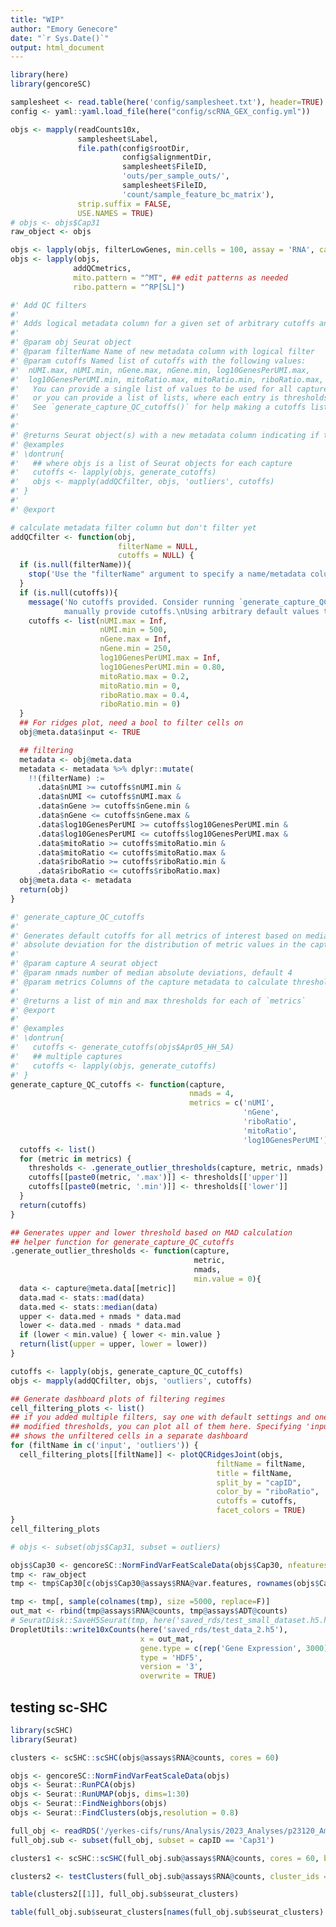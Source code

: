 ```yaml
---
title: "WIP"
author: "Emory Genecore"
date: "`r Sys.Date()`"
output: html_document
---
```


```r
library(here)
library(gencoreSC)
```

```r
samplesheet <- read.table(here('config/samplesheet.txt'), header=TRUE)
config <- yaml::yaml.load_file(here("config/scRNA_GEX_config.yml"))

objs <- mapply(readCounts10x,
               samplesheet$Label,
               file.path(config$rootDir,
                         config$alignmentDir, 
                         samplesheet$FileID,
                         'outs/per_sample_outs/', 
                         samplesheet$FileID, 
                         'count/sample_feature_bc_matrix'),
               strip.suffix = FALSE,
               USE.NAMES = TRUE)
# objs <- objs$Cap31
raw_object <- objs
```

```r
objs <- lapply(objs, filterLowGenes, min.cells = 100, assay = 'RNA', calculate_only = FALSE)
objs <- lapply(objs,
              addQCmetrics,
              mito.pattern = "^MT", ## edit patterns as needed
              ribo.pattern = "^RP[SL]")
```

```r
#' Add QC filters
#'
#' Adds logical metadata column for a given set of arbitrary cutoffs and/or outliers
#'
#' @param obj Seurat object
#' @param filterName Name of new metadata column with logical filter
#' @param cutoffs Named list of cutoffs with the following values:
#'  nUMI.max, nUMI.min, nGene.max, nGene.min, log10GenesPerUMI.max,
#'  log10GenesPerUMI.min, mitoRatio.max, mitoRatio.min, riboRatio.max, riboRatio.min
#'   You can provide a single list of values to be used for all captures (not recommended),
#'   or you can provide a list of lists, where each entry is thresholds for a single capture.
#'   See `generate_capture_QC_cutoffs()` for help making a cutoffs list.
#'
#'
#' @returns Seurat object(s) with a new metadata column indicating if the cell is within thresholds
#' @examples
#' \dontrun{
#'   ## where objs is a list of Seurat objects for each capture
#'   cutoffs <- lapply(objs, generate_cutoffs)
#'   objs <- mapply(addQCfilter, objs, 'outliers', cutoffs)
#' }
#'
#' @export

# calculate metadata filter column but don't filter yet
addQCfilter <- function(obj,
                        filterName = NULL,
                        cutoffs = NULL) {
  if (is.null(filterName)){
    stop('Use the "filterName" argument to specify a name/metadata column to store filtering outcomes')
  }
  if (is.null(cutoffs)){
    message('No cutoffs provided. Consider running `generate_capture_QC_cutoffs()` to tailor cutoffs to your captures, or
            manually provide cutoffs.\nUsing arbitrary default values to filter which may not be appropriate for your dataset.')
    cutoffs <- list(nUMI.max = Inf,
                    nUMI.min = 500,
                    nGene.max = Inf,
                    nGene.min = 250,
                    log10GenesPerUMI.max = Inf,
                    log10GenesPerUMI.min = 0.80,
                    mitoRatio.max = 0.2,
                    mitoRatio.min = 0,
                    riboRatio.max = 0.4,
                    riboRatio.min = 0)
  }
  ## For ridges plot, need a bool to filter cells on
  obj@meta.data$input <- TRUE

  ## filtering
  metadata <- obj@meta.data
  metadata <- metadata %>% dplyr::mutate(
    !!(filterName) :=
      .data$nUMI >= cutoffs$nUMI.min &
      .data$nUMI <= cutoffs$nUMI.max &
      .data$nGene >= cutoffs$nGene.min &
      .data$nGene <= cutoffs$nGene.max &
      .data$log10GenesPerUMI >= cutoffs$log10GenesPerUMI.min &
      .data$log10GenesPerUMI <= cutoffs$log10GenesPerUMI.max &
      .data$mitoRatio >= cutoffs$mitoRatio.min &
      .data$mitoRatio <= cutoffs$mitoRatio.max &
      .data$riboRatio >= cutoffs$riboRatio.min &
      .data$riboRatio <= cutoffs$riboRatio.max)
  obj@meta.data <- metadata
  return(obj)
}

#' generate_capture_QC_cutoffs
#'
#' Generates default cutoffs for all metrics of interest based on median
#' absolute deviation for the distribution of metric values in the capture.
#'
#' @param capture A seurat object
#' @param nmads number of median absolute deviations, default 4
#' @param metrics Columns of the capture metadata to calculate thresholds for
#'
#' @returns a list of min and max thresholds for each of `metrics`
#' @export
#'
#' @examples
#' \dontrun{
#'   cutoffs <- generate_cutoffs(objs$Apr05_HH_5A)
#'   ## multiple captures
#'   cutoffs <- lapply(objs, generate_cutoffs)
#' }
generate_capture_QC_cutoffs <- function(capture,
                                        nmads = 4,
                                        metrics = c('nUMI',
                                                    'nGene',
                                                    'riboRatio',
                                                    'mitoRatio',
                                                    'log10GenesPerUMI')){
  cutoffs <- list()
  for (metric in metrics) {
    thresholds <- .generate_outlier_thresholds(capture, metric, nmads)
    cutoffs[[paste0(metric, '.max')]] <- thresholds[['upper']]
    cutoffs[[paste0(metric, '.min')]] <- thresholds[['lower']]
  }
  return(cutoffs)
}

## Generates upper and lower threshold based on MAD calculation
## helper function for generate_capture_QC_cutoffs
.generate_outlier_thresholds <- function(capture,
                                         metric,
                                         nmads,
                                         min.value = 0){
  data <- capture@meta.data[[metric]]
  data.mad <- stats::mad(data)
  data.med <- stats::median(data)
  upper <- data.med + nmads * data.mad
  lower <- data.med - nmads * data.mad
  if (lower < min.value) { lower <- min.value }
  return(list(upper = upper, lower = lower))
}
```



```r
cutoffs <- lapply(objs, generate_capture_QC_cutoffs)
objs <- mapply(addQCfilter, objs, 'outliers', cutoffs)
```


```r
## Generate dashboard plots of filtering regimes
cell_filtering_plots <- list()
## if you added multiple filters, say one with default settings and one with
## modified thresholds, you can plot all of them here. Specifying 'input'
## shows the unfiltered cells in a separate dashboard
for (filtName in c('input', 'outliers')) {
  cell_filtering_plots[[filtName]] <- plotQCRidgesJoint(objs, 
                                              filtName = filtName,
                                              title = filtName, 
                                              split_by = "capID", 
                                              color_by = "riboRatio",
                                              cutoffs = cutoffs,
                                              facet_colors = TRUE)
}
cell_filtering_plots
```

```r
# objs <- subset(objs$Cap31, subset = outliers)
```

```r
objs$Cap30 <- gencoreSC::NormFindVarFeatScaleData(objs$Cap30, nfeatures = 3000)
tmp <- raw_object
tmp <- tmp$Cap30[c(objs$Cap30@assays$RNA@var.features, rownames(objs$Cap30@assays$ADT)),]

tmp <- tmp[, sample(colnames(tmp), size =5000, replace=F)]
out_mat <- rbind(tmp@assays$RNA@counts, tmp@assays$ADT@counts)
# SeuratDisk::SaveH5Seurat(tmp, here('saved_rds/test_small_dataset.h5.h5seurat'), overwrite = TRUE)
DropletUtils::write10xCounts(here('saved_rds/test_data_2.h5'), 
                             x = out_mat, 
                             gene.type = c(rep('Gene Expression', 3000), rep('Antibody Capture', 14)),
                             type = 'HDF5',
                             version = '3',
                             overwrite = TRUE)
```

## testing sc-SHC

```r
library(scSHC)
library(Seurat)
```

```r
clusters <- scSHC::scSHC(objs@assays$RNA@counts, cores = 60)
```

```r
objs <- gencoreSC::NormFindVarFeatScaleData(objs)
objs <- Seurat::RunPCA(objs) 
objs <- Seurat::RunUMAP(objs, dims=1:30) 
objs <- Seurat::FindNeighbors(objs) 
objs <- Seurat::FindClusters(objs,resolution = 0.8)
```


```r
full_obj <- readRDS('/yerkes-cifs/runs/Analysis/2023_Analyses/p23120_Amanda/Analysis/saved_rds/obj_post-clustering.Rds')
full_obj.sub <- subset(full_obj, subset = capID == 'Cap31')
```

```r
clusters1 <- scSHC::scSHC(full_obj.sub@assays$RNA@counts, cores = 60, batch = full_obj.sub$hash.ID)
```


```r
clusters2 <- testClusters(full_obj.sub@assays$RNA@counts, cluster_ids = full_obj.sub$seurat_clusters, batch = full_obj.sub$hash.ID, cores = 60, var.genes = VariableFeatures(full_obj.sub))
```

```r
table(clusters2[[1]], full_obj.sub$seurat_clusters)
```


```r
table(full_obj.sub$seurat_clusters[names(full_obj.sub$seurat_clusters) %in% paste0('Cap31_', names(clusters[[1]]))], clusters[[1]][paste0('Cap31_', names(clusters[[1]])) %in% names(full_obj.sub$seurat_clusters)])
```

